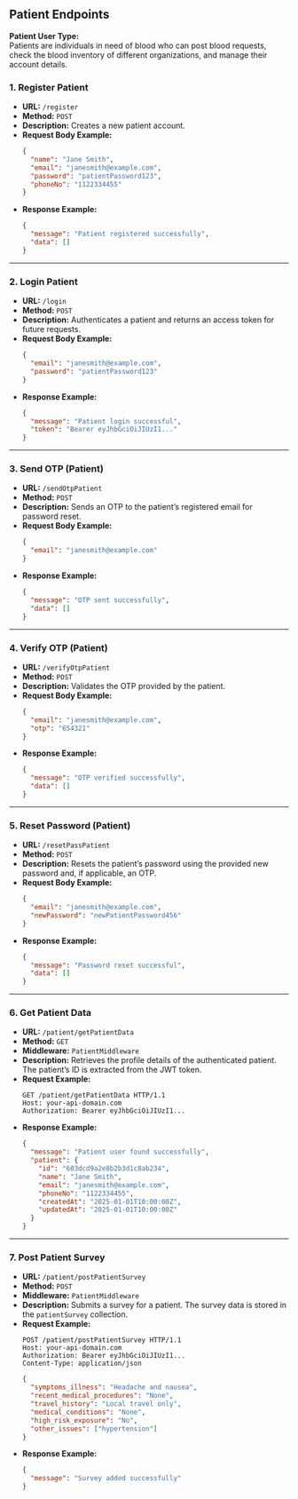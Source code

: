 ## Patient Endpoints

**Patient User Type:**  
Patients are individuals in need of blood who can post blood requests, check the blood inventory of different organizations, and manage their account details.

### 1. Register Patient

- **URL:** `/register`
- **Method:** `POST`
- **Description:** Creates a new patient account.
- **Request Body Example:**
  ```json
  {
    "name": "Jane Smith",
    "email": "janesmith@example.com",
    "password": "patientPassword123",
    "phoneNo": "1122334455"
  }
  ```
- **Response Example:**
  ```json
  {
    "message": "Patient registered successfully",
    "data": []
  }
  ```

---

### 2. Login Patient

- **URL:** `/login`
- **Method:** `POST`
- **Description:** Authenticates a patient and returns an access token for future requests.
- **Request Body Example:**
  ```json
  {
    "email": "janesmith@example.com",
    "password": "patientPassword123"
  }
  ```
- **Response Example:**
  ```json
  {
    "message": "Patient login successful",
    "token": "Bearer eyJhbGciOiJIUzI1..."
  }
  ```

---

### 3. Send OTP (Patient)

- **URL:** `/sendOtpPatient`
- **Method:** `POST`
- **Description:** Sends an OTP to the patient’s registered email for password reset.
- **Request Body Example:**
  ```json
  {
    "email": "janesmith@example.com"
  }
  ```
- **Response Example:**
  ```json
  {
    "message": "OTP sent successfully",
    "data": []
  }
  ```

---

### 4. Verify OTP (Patient)

- **URL:** `/verifyOtpPatient`
- **Method:** `POST`
- **Description:** Validates the OTP provided by the patient.
- **Request Body Example:**
  ```json
  {
    "email": "janesmith@example.com",
    "otp": "654321"
  }
  ```
- **Response Example:**
  ```json
  {
    "message": "OTP verified successfully",
    "data": []
  }
  ```

---

### 5. Reset Password (Patient)

- **URL:** `/resetPassPatient`
- **Method:** `POST`
- **Description:** Resets the patient’s password using the provided new password and, if applicable, an OTP.
- **Request Body Example:**
  ```json
  {
    "email": "janesmith@example.com",
    "newPassword": "newPatientPassword456"
  }
  ```
- **Response Example:**
  ```json
  {
    "message": "Password reset successful",
    "data": []
  }
  ```

---

### 6. Get Patient Data

- **URL:** `/patient/getPatientData`
- **Method:** `GET`
- **Middleware:** `PatientMiddleware`
- **Description:** Retrieves the profile details of the authenticated patient. The patient’s ID is extracted from the JWT token.
- **Request Example:**
  ```http
  GET /patient/getPatientData HTTP/1.1
  Host: your-api-domain.com
  Authorization: Bearer eyJhbGciOiJIUzI1...
  ```
- **Response Example:**
  ```json
  {
    "message": "Patient user found successfully",
    "patient": {
      "id": "603dcd9a2e8b2b3d1c8ab234",
      "name": "Jane Smith",
      "email": "janesmith@example.com",
      "phoneNo": "1122334455",
      "createdAt": "2025-01-01T10:00:00Z",
      "updatedAt": "2025-01-01T10:00:00Z"
    }
  }
  ```

---

### 7. Post Patient Survey

- **URL:** `/patient/postPatientSurvey`
- **Method:** `POST`
- **Middleware:** `PatientMiddleware`
- **Description:** Submits a survey for a patient. The survey data is stored in the `patientSurvey` collection.
- **Request Example:**
  ```http
  POST /patient/postPatientSurvey HTTP/1.1
  Host: your-api-domain.com
  Authorization: Bearer eyJhbGciOiJIUzI1...
  Content-Type: application/json
  ```
  ```json
  {
    "symptoms_illness": "Headache and nausea",
    "recent_medical_procedures": "None",
    "travel_history": "Local travel only",
    "medical_conditions": "None",
    "high_risk_exposure": "No",
    "other_issues": ["hypertension"]
  }
  ```
- **Response Example:**
  ```json
  {
    "message": "Survey added successfully"
  }
  ```